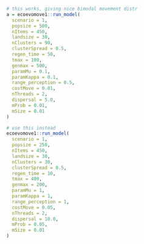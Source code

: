 
```r
# this works, giving nice bimodal movement distr
a = ecoevomove1::run_model(
  scenario = 1,
  popsize = 500,
  nItems = 450,
  landsize = 30,
  nClusters = 90,
  clusterSpread = 0.5,
  regen_time = 50,
  tmax = 100,
  genmax = 500,
  paramMu = 0.1,
  paramKappa = 0.1,
  range_perception = 0.5,
  costMove = 0.01,
  nThreads = 2,
  dispersal = 5.0,
  mProb = 0.01,
  mSize = 0.01
)
```

```r
# use this instead
ecoevomove1::run_model(
  scenario = 1,
  popsize = 250,
  nItems = 450,
  landsize = 30,
  nClusters = 30,
  clusterSpread = 0.5,
  regen_time = 10,
  tmax = 400,
  genmax = 200,
  paramMu = 1,
  paramKappa = 1,
  range_perception = 1,
  costMove = 0.05,
  nThreads = 2,
  dispersal = 10.0,
  mProb = 0.05,
  mSize = 0.01
)
```